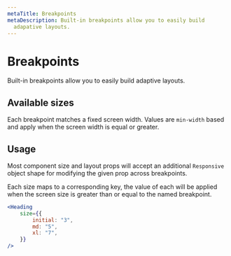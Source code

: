 ```yaml
---
metaTitle: Breakpoints
metaDescription: Built-in breakpoints allow you to easily build
  adapative layouts.
---
```


# Breakpoints

<Description>
	Built-in breakpoints allow you to easily build adaptive layouts.
</Description>

## Available sizes

Each breakpoint matches a fixed screen width. Values are `min-width` based and apply when the screen width is equal or greater.

<ThemesBreakpointsTable />

## Usage

Most component size and layout props will accept an additional `Responsive` object shape for modifying the given prop across breakpoints.

Each size maps to a corresponding key, the value of each will be applied when the screen size is greater than or equal to the named breakpoint.

```jsx
<Heading
	size={{
		initial: "3",
		md: "5",
		xl: "7",
	}}
/>
```
